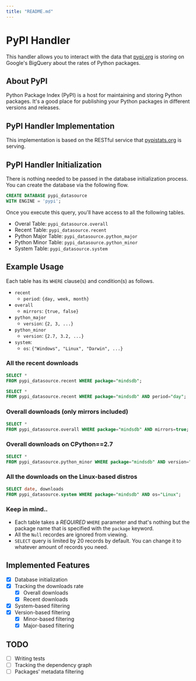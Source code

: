 ```yaml
---
title: "README.md"
---
```


# PyPI Handler
This handler allows you to interact with the data that [pypi.org](https://pypi.org) is storing on Google's BigQuery about the rates of Python packages.

## About PyPI
Python Package Index (PyPI) is a host for maintaining and storing Python packages. It's a good place for publishing your Python packages in different versions and releases.

## PyPI Handler Implementation
This implementation is based on the RESTful service that [pypistats.org](https://pypistats.org) is serving.

## PyPI Handler Initialization
There is nothing needed to be passed in the database initialization process. You can create the database via the following flow.

```sql
CREATE DATABASE pypi_datasource
WITH ENGINE = 'pypi';
```

Once you execute this query, you'll have access to all the following tables.

- Overal Table: `pypi_datasource.overall`
- Recent Table: `pypi_datasource.recent`
- Python Major Table: `pypi_datasource.python_major`
- Python Minor Table: `pypi_datasource.python_minor`
- System Table: `pypi_datasource.system`

## Example Usage
Each table has its `WHERE` clause(s) and condition(s) as follows.

- `recent`
  - `period`: `{day, week, month}`
- `overall`
  - `mirrors`: `{true, false}`
- `python_major`
  - `version`: `{2, 3, ...}`
- `python_minor`
  - `version`: `{2.7, 3.2, ...}`
- `system`:
  - `os`: `{"Windows", "Linux", "Darwin", ...}`


### All the recent downloads
```sql
SELECT *
FROM pypi_datasource.recent WHERE package="mindsdb";
```
```sql
SELECT *
FROM pypi_datasource.recent WHERE package="mindsdb" AND period="day";
```

### Overall downloads (only mirrors included)
```sql
SELECT *
FROM pypi_datasource.overall WHERE package="mindsdb" AND mirrors=true;
```

### Overall downloads on CPython==2.7
```sql
SELECT *
FROM pypi_datasource.python_minor WHERE package="mindsdb" AND version="2.7";
```

### All the downloads on the Linux-based distros
```sql
SELECT date, downloads
FROM pypi_datasource.system WHERE package="mindsdb" AND os="Linux";
```

### Keep in mind..
- Each table takes a *REQUIRED* `WHERE` parameter and that's nothing but the package name that is specified with the `package` keyword.
- All the `Null` recordes are ignored from viewing.
- `SELECT` query is limited by 20 records by default. You can change it to whatever amount of records you need.


## Implemented Features
- [x] Database initialization
- [x] Tracking the downloads rate
  - [x] Overall downloads
  - [x] Recent downloads
- [x] System-based filtering
- [x] Version-based filtering
  - [x] Minor-based filtering
  - [x] Major-based filtering

## TODO
- [ ] Writing tests
- [ ] Tracking the dependency graph
- [ ] Packages' metadata filtering